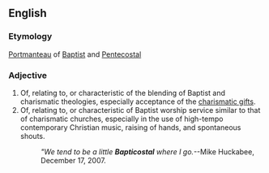 ==English==
{{wikipedia}}
===Etymology===
[[Portmanteau]] of [[Baptist]] and [[Pentecostal]]

===Adjective===
'''{{en-adj}}'''

# Of, relating to, or characteristic of the blending of Baptist and charismatic theologies, especially acceptance of the [[charismatic gifts]].
# Of, relating to, or characteristic of Baptist worship service similar to that of charismatic churches, especially in the use of high-tempo contemporary Christian music, raising of hands, and spontaneous shouts. 
#: ''"We tend to be a little '''Bapticostal''' where I go.''--Mike Huckabee, December 17, 2007.